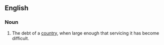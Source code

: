 ==English==
===Noun===
{{en-noun|sg=[[debt]] [[burden]]}}
# The debt of a [[country]], when large enough that servicing it has become difficult.